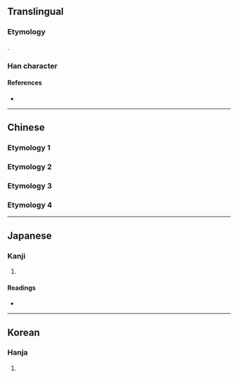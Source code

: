 {{character info/new}}
{{also|園}}
==Translingual==
{{stroke order|strokes=7}}

===Etymology===
{{Han simp|園|f=袁|t=元}}

{{Han compound|囗|元|c1=s|c2=p|ls=psc}}.

===Han character===
{{Han char|rn=31|rad=囗|as=04|sn=7|four=|canj=WMMU|ids=⿴囗元}}

====References====
* {{Han ref|kx=0217.170|dkj=04714|dj=0444.200|hdz=10714.020|uh=56ED|ud=22253}}

----

==Chinese==

===Etymology 1===
{{zh-see|園|sv}}

===Etymology 2===
{{zh-see|圓|v}}

===Etymology 3===
{{zh-see|團|v}}

===Etymology 4===
{{zh-see|刓|v}}

----

==Japanese==

===Kanji===
{{ja-kanji|grade=|rs=囗04}}

# {{defn|lang=ja|sort=囗04}}

====Readings====
* {{ja-readings|on=[[がん]] (gan), [[たん]] (tan), [[だん]] (dan), [[えん]] (en)|kun=}}

----

==Korean==

===Hanja===
{{ko-hanja|hangeul=[[완]], [[원]]|rv=wan, won|mr=wan, wŏn}}

# {{defn|lang=ko|sort=囗04}}